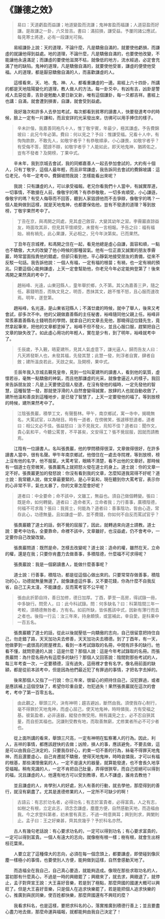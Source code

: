 # 《謙德之效》

> 易曰：天道虧盈而益謙；地道變盈而流謙；鬼神害盈而福謙；人道惡盈而好謙。是故謙之一卦，六爻皆吉。書曰：滿招損，謙受益。予屢同諸公應試，每見寒士將達，必有一段謙光可掬。

&emsp;&emsp;易經謙卦上說：天的道理，不論什麼，凡是驕傲自滿的，就要使他虧損，而謙虛的就讓他得到益處。地的道理，不論什麼，凡是驕傲自滿的，也要使他改變，不能讓他永遠滿足；而謙虛的要使他滋潤不枯，就像低的地方，流水經過，必定會充滿了他的缺陷。鬼神的道理，凡是驕傲自滿的，就要使他受害，謙虛的便使他受福。人的道理，都是厭惡驕傲自滿的人，而喜歡謙虛的人。

&emsp;&emsp;這樣看來，天、地、鬼、神、人、都看重謙虛的一邊。易經上六十四卦，所講的都是天地陰陽變化的道理，教人做人的方法。每一卦爻中，有凶有吉，凶卦是警戒人去惡從善，吉卦是勉勵人要日新又新，唯有這個謙卦，每一爻都吉祥。書經上也講：自滿，就會遭到損害，自謙，就會受到益處。

&emsp;&emsp;我好幾次和許多人去參加考試，每次都看到貧寒的讀書人，快要發達考中的時候，臉上一定有一片謙和，而且安詳的光采發出來，彷彿可以用手捧住的樣子。

> 辛未計偕，我嘉善同袍凡十人，惟丁敬宇賓，年最少，極其謙虛。予告費錦坡曰：此兄今年必第。費曰：何以見之？予曰：惟謙受福。兄看十人中，有恂恂款款，不敢先人，如敬宇者乎？有恭敬順承，小心謙畏，如敬宇者乎？有受侮不答，聞謗不辯，如敬宇者乎？人能如此，即天地鬼神，猶將佑之，豈有不發者？及開榜，丁果中式。

&emsp;&emsp;辛未年，我到京城去會試，我的同鄉嘉善人一起去參加會試的，大約有十個人，只有丁敬宇，這個人最年輕，而且非常謙虛，我告訴同去會試的費錦坡講：這位老兄，今年一定考中。費錦坡問我說：怎樣能看出來呢？

&emsp;&emsp;我說：只有謙虛的人，可以承受福報。老兄你看我們十人當中，有誠實厚道，一切事情，不敢搶在人前，像敬宇的嗎？有恭恭敬敬，一切多肯順受，小心謙遜，像敬宇的嗎？有受人侮辱而不回答，聽到人家毀謗他而不去爭辯，像敬宇的嗎？一個人能夠做到這樣，就是天地鬼神，也都要保佑他，豈有不發達的道理？等到放榜，丁敬宇果然考中了。

> 丁丑在京，與馮開之同處，見其虛己斂容，大變其幼年之習。李霽巖直諒益友，時面攻其非，但見其平懷順受，未嘗有一言相報。予告之曰：福有福始，禍有禍先，此心果謙，天必相之，兄今年決第矣。已而果然。

&emsp;&emsp;丁丑年在京城裡，和馮開之住在一起，看見他總是虛心自謙，面容和順，一點也不驕傲，大大的改變了他小時候的那種習氣。他有一位正直又誠實的朋友季霽巖，時常當面指責他的錯處，但卻只看到他，平心靜氣地接受朋友的責備，從來不反駁一句話。我告訴他說：一個人有福，一定有福的根苗；有禍，也一定有禍的預兆。只要這個心能夠謙虛，上天一定會幫助他，你老兄今年必定能夠登第了！後來馮開之果然真的考中了。

> 趙裕峰、光遠，山東冠縣人，童年舉於鄉，久不第。其父為嘉善三尹，隨之任。慕錢明吾，而執文見之，明吾，悉抹其文，趙不惟不怒，且心服而速改焉。明年，遂登第。

&emsp;&emsp;趙裕峰，名光遠，是山東省冠縣人；不滿廿歲的時候，就中了舉人，後來又考會試，卻多次不中。他的父親做嘉善縣的主任秘書，裕峰隨同他父親上任。裕峰非常羨慕嘉善縣名士錢明吾的學問，就拿自己的文章去見他，那曉得這位錢先生，竟然拿起筆來，把他的文章都塗掉了。裕峰不但不發火，並且心服口服，趕緊把自己文章的缺失改了。如此虛心用功的年輕人，實在是少有，到了明年，裕峰就考中了。

> 壬辰歲，予入覲，晤夏建所，見其人氣虛意下，謙光逼人，歸而告友人曰：凡天將發斯人也，未發其福，先發其慧；此慧一發，則浮者自實，肆者自斂；建所溫良若此，天啟之矣。及開榜，果中式。

&emsp;&emsp;壬辰年我入京城去覲見皇帝，見到一位叫夏建所的讀書人，看到他的氣質，虛懷若谷，毫無一點驕傲的神氣，而且他那謙虛的光采，就像會逼近人的樣子。我回來告訴朋友說：凡是上天要使這個人發達，在沒有發他的福時，一定先發他的智慧，這種智慧一發，那就使浮滑的人自然會變得誠實，放肆的人也就自動收斂了，建所他溫和善良到這種地步，是已發了智慧了，上天一定要發他的福了。等到放榜的時候，建所果然考中了。

> 江陰張畏巖，積學工文，有聲藝林。甲午，南京鄉試，寓一寺中，揭曉無名，大罵試官，以為瞇目。時有一道者，在傍微笑，張遽移怒道者。道者曰：相公文必不佳。張益怒曰：汝不見我文，烏知不佳？道者曰：聞作文，貴心氣和平，今聽公罵詈，不平甚矣，文安得工？張不覺屈服，因就而請教焉。

&emsp;&emsp;江陰有一位讀書人。名叫張畏巖，他的學問積得很深，文章做得很好，在許多讀書人當中，很有名聲。甲午年南京鄉試，他借住在一處去寺院裡，等到放榜，榜上沒有他的名字，他不服氣，大罵考官，眼睛不清楚，看不出他的文章好。那時候有一個道士在旁微笑，張畏巖馬上就把怒火發在道士的身上。道士說：你的文章一定不好。張畏巖更加的發怒說：你沒有看到我的文章，怎麼知道我寫得不好呢？道士說：我常聽人說，做文章最要緊的，是心平氣和，現在聽到你大罵考官，表示你的心非常不平，氣也太暴了，你的文章怎麼會好呢？

> 道者曰：中全要命；命不該中，文雖工，無益也。須自己做個轉變。張曰：既是命，如何轉變。道者曰：造命者天，立命者我；力行善事，廣積陰德，何福不可求哉？張曰：我貧士，何能為？道者曰：善事陰功，皆由心造，常存此心，功德無量。且如謙虛一節，並不費錢，你如何不自反而罵試官乎？

&emsp;&emsp;張畏巖聽了道士的話，倒不覺的屈服了，因此，就轉過來向道士請教。道士說：要考中功名，全要靠命，命裡不該中，文章雖好，也沒益處，仍不會考中，一定要你自己改變改變。

&emsp;&emsp;張畏巖問道：既然是命，怎樣去改變呢？道士說：造命的權，雖然在天，立命的權，還是在我；只要你肯盡力去做善事，多積陰德，什麼福不可求得呢？

&emsp;&emsp;張畏巖說：我是一個窮讀書人，能做什麼善事呢？

&emsp;&emsp;道士說：行善事，積陰功，都是從這個心做出來的。只要常常存做善事，積陰功的心，功德就無量無邊了。就像謙虛這件事，又不要花錢，你為什麼不自我反省，自己工夫太淺，不能謙虛，反而罵考官不公平呢？

> 張由此折節自持，善日加修，德日加厚。丁酉，夢至一高房，得試錄一冊，中多缺行。問旁人，曰：此今科試錄。問：何多缺名？曰：科第陰間三年一考較，須積德無咎者，方有名。如前所缺，皆係舊該中式，因新有薄行而去之者也。後指一行云：汝三年來，持身頗慎，或當補此，幸自愛。是科果中一百五名。

&emsp;&emsp;張畏巖聽了道士的話，從此以後就壓低一向驕傲的志向，自己很留意把持住自己，勿走錯了路，天天加功夫去修善，天天加功夫去積德。到了丁酉年，有一天，他做夢到一處很高的房屋裡去，看到一本考試錄取的名冊，中間有許多的缺行。他看不懂，就問旁邊的人說：這是什麼？那個人說：這是今年考試錄取的名冊。而張畏巖問：為什麼名冊內有這麼多的缺行？那個人又回答說：陰間對那些考試的人，每三年考查一次，一定要積德，沒有過失，這冊裡才會有名字。像名冊前面的缺額，都是從前本該考中，但是因為他們最近犯了有罪過的事情，才把名字去掉的。

&emsp;&emsp;後來那個人又指了一行說：你三年來，很留心的把持住自己，沒犯罪過，或者是應該補上這個空缺了，希望你珍重自愛，勿犯過失！果然張畏巖就在這次的會考，考中了第一百零五名。

> 由此觀之，舉頭三尺，決有神明；趨吉避凶，斷然由我。須使我存心制行，毫不得罪於天地鬼神，而虛心屈己，使天地鬼神，時時憐我，方有受福之基。彼氣盈者，必非遠器，縱發亦無受用。稍有識見之士，必不忍自狹其量，而自拒其福也。況謙則受教有地，而取善無窮，尤修業者所必不可少者也。

&emsp;&emsp;從上面所講的看來，舉頭三尺高，一定有神明在監察著人的行為。因此，利人，吉祥的事情，都應該趕快的去做；凶險，損人的事，應該避免，不要去做，這是可以由我自己決定的，只要我存好心，約束一切不善的行為，絲毫不得罪天地鬼神，而且還要虛心，自己肯遷就不驕傲，使得天地鬼神，時時哀憐我，才可以有福的根基，那些滿懷傲氣的人，一定不是遠大的器量，就算能發達，也不會長久地享受福報。稍有見識的人，一定不肯把自己肚量，弄得很狹窄，而自己拒絕可以得到的福，況且謙虛的人，他還有地方可以受到教導，若人不謙虛，誰肯去教他？

&emsp;&emsp;並且謙虛的人，肯學別人的好處，別人有善的行動，就去學他，那麼得到的善行，就沒有窮盡了。尤其是進德修業的人，一定所不可缺少的啊！

> 古語云：有志於功名者，必得功名；有志於富貴者，必得富貴。人之有志，如樹之有根，立定此志，須念念謙虛，塵塵方便，自然感動天地，而造福由我。今之求登科第者，初未嘗有真志，不過一時意興耳；興到則求，興闌則止。孟子曰：王之好樂甚，齊其庶幾乎？予於科名亦然。

&emsp;&emsp;古人有幾句老話說：有心要求功名的，一定可以得到功名；有心要求富貴的，一定可以得到富貴。一個人有遠大的志向，就像樹有根一樣；樹有根，就會生出枒枝花葉來。

&emsp;&emsp;人要立定了這種偉大的志向，必須在每一個念頭上，都要謙虛，即使碰到像灰塵一樣極小的事情，也要使別人方便，能夠做到這樣，自然會感動天地了。

&emsp;&emsp;而造福全在我自己，自己真心要造，就能夠造成。像現在那些求取功名的人，當初那有什麼真心，不過是一時的興緻罷了；興緻來了，就去求，興緻退了，就停止，孟子對齊宣王說：大王喜好音樂，若是到了極點，那麼齊國的國運大概可以興旺了。但是大王喜好音樂，只是個人在追求快樂罷了，若是能把個人追求快樂的心，推廣到與民同樂，使百姓都快樂，那麼齊國還有不興旺的麼？

&emsp;&emsp;我看求科名，也是這樣，要把求科名的心，落實推廣到積德行善上；並且要盡心盡力地去做，那麼命運與福報，就都能夠由我自己決定了！
